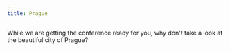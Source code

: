 ```yaml
---
title: Prague
---
```


While we are getting the conference ready for you,
why don't take a look at the beautiful city of Prague?

